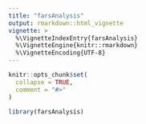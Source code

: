 ```yaml
---
title: "farsAnalysis"
output: rmarkdown::html_vignette
vignette: >
  %\VignetteIndexEntry{farsAnalysis}
  %\VignetteEngine{knitr::rmarkdown}
  %\VignetteEncoding{UTF-8}
---
```


```r
knitr::opts_chunk$set(
  collapse = TRUE,
  comment = "#>"
)
```

```r
library(farsAnalysis)
```
